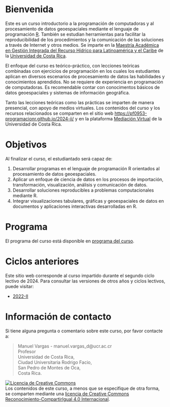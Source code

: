 # Bienvenida {.unnumbered}

Este es un curso introductorio a la programación de computadoras y al procesamiento de datos geoespaciales mediante el lenguaje de programación [R](https://www.r-project.org/). También se estudian herramientas para facilitar la reproducibilidad de los procedimientos y la comunicación de las soluciones a través de Internet y otros medios. Se imparte en la [Maestría Académica en Gestión Integrada del Recurso Hídrico para Latinoamérica y el Caribe](https://www.sep.ucr.ac.cr/ppgeo-maestrias/ppgeo-maestria-recurso-hidrico-caribe) de la [Universidad de Costa Rica](https://www.ucr.ac.cr/).

El enfoque del curso es teórico-práctico, con lecciones teóricas combinadas con ejercicios de programación en los cuales los estudiantes aplican en diversos escenarios de procesamiento de datos las habilidades y conocimientos aprendidos. No se requiere de experiencia en programación de computadoras. Es recomendable contar con conocimentos básicos de datos geoespaciales y sistemas de información geográfica.

Tanto las lecciones teóricas como las prácticas se imparten de manera presencial, con apoyo de medios virtuales. Los contenidos del curso y los recursos relacionados se comparten en el sitio web [https://pf0953-programacionr.github.io/2024-ii/](https://pf0953-programacionr.github.io/2024-ii/) y en la plataforma [Mediación Virtual](https://mediacionvirtual.ucr.ac.cr/) de la Universidad de Costa Rica. 


# Objetivos {.unnumbered}

Al finalizar el curso, el estudiantado será capaz de:

1. Desarrollar programas en el lenguaje de programación R orientados al procesamiento de datos geoespaciales.
2. Aplicar un enfoque de ciencia de datos en los procesos de importación, transformación, visualización, análisis y comunicación de datos.
3. Desarrollar soluciones reproducibles a problemas computacionales mediante R.
4. Integrar visualizaciones tabulares, gráficas y geoespaciales de datos en documentos y aplicaciones interactivas desarrolladas en R.


# Programa {.unnumbered}

El programa del curso está disponible en [programa del curso](pf0953-programacionr-g001-2024-ii.pdf).


# Ciclos anteriores {.unnumbered}

Este sitio web corresponde al curso impartido durante el segundo ciclo lectivo de 2024. Para consultar las versiones de otros años y ciclos lectivos, puede visitar:

- [2022-II](https://pf0953-programacionr.github.io/2022-ii/)


# Información de contacto {.unnumbered}

Si tiene alguna pregunta o comentario sobre este curso, por favor contacte a:

> Manuel Vargas - manuel.vargas_d\@ucr.ac.cr\
> Profesor\
> Universidad de Costa Rica,\
> Ciudad Universitaria Rodrigo Facio,\
> San Pedro de Montes de Oca,\
> Costa Rica.

<a rel="license" href="http://creativecommons.org/licenses/by-sa/4.0/"><img src="https://i.creativecommons.org/l/by-sa/4.0/88x31.png" alt="Licencia de Creative Commons" style="border-width:0"/></a><br />Los contenidos de este curso, a menos que se especifique de otra forma, se comparten mediante una <a rel="license" href="http://creativecommons.org/licenses/by-sa/4.0/">licencia de Creative Commons Reconocimiento-CompartirIgual 4.0 Internacional</a>.